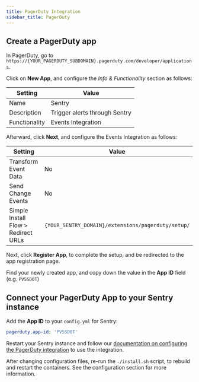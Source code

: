 ```yaml
---
title: PagerDuty Integration
sidebar_title: PagerDuty
---
```


## Create a PagerDuty app
In PagerDuty, go to `https://{YOUR_PAGERDUTY_SUBDOMAIN}.pagerduty.com/developer/applications`.

Click on __New App__, and configure the _Info & Functionality_ section as follows:

| Setting       | Value                           |
| ------------- | ------------------------------- |
| Name          | Sentry                          |
| Description   | Trigger alerts through Sentry   |
| Functionality | Events Integration              |

Afterward, click __Next__, and configure the Events Integration as follows:

| Setting                                 | Value                                                |
| --------------------------------------- | ---------------------------------------------------- |
| Transform Event Data                    | No                                                   |
| Send Change Events                      | No                                                   |
| Simple Install Flow > Redirect URLs     | `{YOUR_SENTRY_DOMAIN}/extensions/pagerduty/setup/`   |

Next, click __Register App__, to complete the setup, and be redirected to the app registration page.

Find your newly created app, and copy down the value in the **App ID** field (e.g. `PV5SD0T`)

## Connect your PagerDuty App to your Sentry instance
Add the **App ID** to your `config.yml` for Sentry:

```yml
pagerduty.app-id: 'PV5SD0T'
```

Restart your Sentry instance and follow our [documentation on configuring the PagerDuty integration](https://docs.sentry.io/product/integrations/pagerduty/) to use the integration.

<Alert title="Note">
    After changing configuration files, re-run the <code>./install.sh</code> script, to rebuild and restart the containers. See the <Link to="/self-hosted/#configuration">configuration section</Link> for more information.
</Alert>
